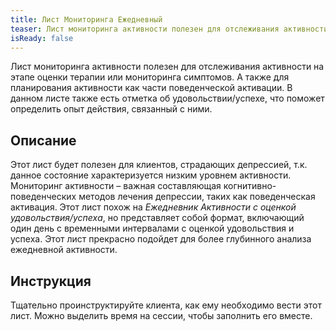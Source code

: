 ```yaml
---
title: Лист Мониторинга Ежедневный
teaser: Лист мониторинга активности полезен для отслеживания активности на этапе оценки терапии или мониторинга симптомов. А также для планирования активности как части поведенческой активации. В данном листе также есть отметка об удовольствии/успехе, что поможет определить опыт действия, связанный с ними.
isReady: false
---
```


Лист мониторинга активности полезен для отслеживания активности на этапе оценки терапии или мониторинга симптомов. А также для планирования активности как части поведенческой активации. В данном листе также есть отметка об удовольствии/успехе, что поможет определить опыт действия, связанный с ними.

## Описание

Этот лист будет полезен для клиентов, страдающих депрессией, т.к. данное
состояние характеризуется низким уровнем активности. Мониторинг
активности – важная составляющая когнитивно-поведенческих методов
лечения депрессии, таких как поведенческая активация. Этот лист похож на
*Ежедневник Активности с оценкой удовольствия/успеха*, но представляет
собой формат, включающий один день с временными интервалами с оценкой
удовольствия и успеха. Этот лист прекрасно подойдет для более глубинного
анализа ежедневной активности.

## Инструкция

Тщательно проинструктируйте клиента, как ему необходимо вести этот лист.
Можно выделить время на сессии, чтобы заполнить его вместе.
